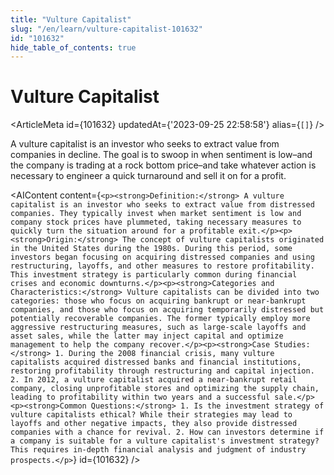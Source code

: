 ```yaml
---
title: "Vulture Capitalist"
slug: "/en/learn/vulture-capitalist-101632"
id: "101632"
hide_table_of_contents: true
---
```



# Vulture Capitalist

<ArticleMeta id={101632} updatedAt={'2023-09-25 22:58:58'} alias={`[]`} />
<div className='border-solid border-b border-t-0 my-4 border-[var(--ifm-color-gray-300)]' />

A vulture capitalist is an investor who seeks to extract value from companies in decline. The goal is to swoop in when sentiment is low–and the company is trading at a rock bottom price–and take whatever action is necessary to engineer a quick turnaround and sell it on for a profit.

<AIContent content={`<p><strong>Definition:</strong> A vulture capitalist is an investor who seeks to extract value from distressed companies. They typically invest when market sentiment is low and company stock prices have plummeted, taking necessary measures to quickly turn the situation around for a profitable exit.</p><p><strong>Origin:</strong> The concept of vulture capitalists originated in the United States during the 1980s. During this period, some investors began focusing on acquiring distressed companies and using restructuring, layoffs, and other measures to restore profitability. This investment strategy is particularly common during financial crises and economic downturns.</p><p><strong>Categories and Characteristics:</strong> Vulture capitalists can be divided into two categories: those who focus on acquiring bankrupt or near-bankrupt companies, and those who focus on acquiring temporarily distressed but potentially recoverable companies. The former typically employ more aggressive restructuring measures, such as large-scale layoffs and asset sales, while the latter may inject capital and optimize management to help the company recover.</p><p><strong>Case Studies:</strong> 1. During the 2008 financial crisis, many vulture capitalists acquired distressed banks and financial institutions, restoring profitability through restructuring and capital injection. 2. In 2012, a vulture capitalist acquired a near-bankrupt retail company, closing unprofitable stores and optimizing the supply chain, leading to profitability within two years and a successful sale.</p><p><strong>Common Questions:</strong> 1. Is the investment strategy of vulture capitalists ethical? While their strategies may lead to layoffs and other negative impacts, they also provide distressed companies with a chance for revival. 2. How can investors determine if a company is suitable for a vulture capitalist's investment strategy? This requires in-depth financial analysis and judgment of industry prospects.</p>`} id={101632} />
